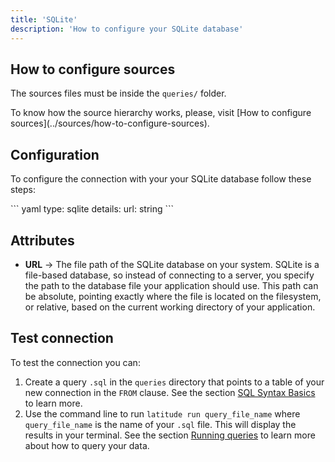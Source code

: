 ```yaml
---
title: 'SQLite'
description: 'How to configure your SQLite database'
---
```


## How to configure sources

The sources files must be inside the `queries/` folder.

<Note>
  To know how the source hierarchy works, please, visit [How to configure
  sources](../sources/how-to-configure-sources).
</Note>

## Configuration

To configure the connection with your your SQLite database follow these steps:

<Steps>
  <Step title='Go to the source `.yaml` file within the `queries` folder'></Step>
  <Step title='Add the following code for your SQLite connection'>
    ``` yaml
    type: sqlite
    details: 
      url: string
    ```
  </Step>
  <Step title='Replace the details section with your info and save'></Step>
  <Step title='Done, now you can test your connection'></Step>
</Steps>

## Attributes

- **URL** → The file path of the SQLite database on your system. SQLite is a file-based database, so instead of connecting to a server, you specify the path to the database file your application should use. This path can be absolute, pointing exactly where the file is located on the filesystem, or relative, based on the current working directory of your application.

## Test connection

To test the connection you can:

1. Create a query `.sql` in the `queries` directory that points to a table of your new connection in the `FROM` clause. See the section [SQL Syntax Basics](../queries/basics/sql-syntax-basics) to learn more.
2. Use the command line to run `latitude run query_file_name` where `query_file_name` is the name of your `.sql` file. This will display the results in your terminal. See the section [Running queries](../guides/development/latitude-cli#running-queries) to learn more about how to query your data.
